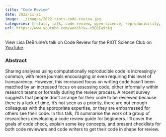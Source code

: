 ```yaml
---
title: "Code Review"
date: 2022-11-21
image: ../images/2022-riots-code-review.jpg
categories: [rstats, talk, code review, open science, reproducibility, data skills]
url: https://www.youtube.com/watch?v=-e5EQIw9rAg
---
```


View Lisa DeBruine's talk on Code Review for the RIOT Science Club on [YouTube](https://www.youtube.com/watch?v=-e5EQIw9rAg).

### Abstract

Sharing analyses using computationally reproducible code is increasingly common, with more journals encouraging or even requiring this level of transparency. However, this increased focus on writing code hasn’t been matched by an increased focus on assessing code, either informally within research teams or formally during the review process. A recent survey suggests that people don’t arrange for their code to be reviewed because there is a lack of time, it’s not seen as a priority, there are not enough colleagues with the appropriate expertise, or they are embarrassed for others see their code. In this talk, I’ll summarise the work of a group of researchers developing a code review guide for beginners. I’ll cover the goals of code check, explain some key concepts, and present checklists for both code reviewers and code writers to get their code in shape for review.

